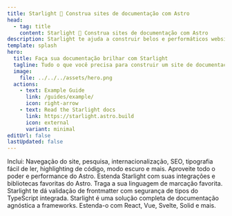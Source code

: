 ```yaml
---
title: Starlight 🌟 Construa sites de documentação com Astro
head:
  - tag: title
    content: Starlight 🌟 Construa sites de documentação com Astro
description: Starlight te ajuda a construir belos e performáticos websites de documentação com Astro.
template: splash
hero:
  title: Faça sua documentação brilhar com Starlight
  tagline: Tudo o que você precisa para construir um site de documentação brilhante. Rápido, acessível e fácil de usar.
  image:
    file: ../../../assets/hero.png
  actions:
    - text: Example Guide
      link: /guides/example/
      icon: right-arrow
    - text: Read the Starlight docs
      link: https://starlight.astro.build
      icon: external
      variant: minimal
editUrl: false
lastUpdated: false
---
```



<CardGrid stagger>
	<Card title="Documentação de iluminar os olhos" icon="open-book">
		Inclui: Navegação do site, pesquisa, internacionalização, SEO, tipografia
		fácil de ler, highlighting de código, modo escuro e mais.
	</Card>
	<Card title="Possibilitado por Astro" icon="rocket">
		Aproveite todo o poder e performance do Astro. Estenda Starlight com suas
		integrações e bibliotecas favoritas do Astro.
	</Card>
	<Card title="Markdown, Markdoc e MDX" icon="document">
		Traga a sua linguagem de marcação favorita. Starlight te dá validação de
		frontmatter com segurança de tipos do TypeScript integrada.
	</Card>
	<Card title="Traga seus componentes de UI" icon="puzzle">
		Starlight é uma solução completa de documentação agnóstica a frameworks.
		Estenda-o com React, Vue, Svelte, Solid e mais.
	</Card>
</CardGrid>
